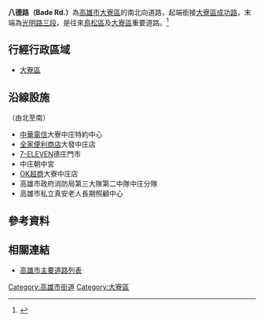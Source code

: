 {{Otheruses|八德路}}
{{Infobox TwRoad2
|bgcolorh=DARKGREEN
|colorh=white
|code=
|name= 八德路
|enname= Bade Rd.
|level= 一般道路
|length=
|sec=
|lastext=
|line=
|start= [[鳳屏一路|鳳屏一路]]
|end= [[光明路_(大寮區)|光明路三段]]
|junc= 
|img=
|cap=
|size=
|left= [[成功路_(大寮區)|成功路]]
|right=
|leftlink= 成功路
|leftdirection= N
|rightlink=
|rightdirection= S
|SN=
|SNtype=
|SNNum=
|SN2=
|SN2type=
|SN2Num=
|SN3=
|SN3type=
|SN3Num=
}}
'''八德路（Bade Rd.）'''為[[高雄市|高雄市]][[大寮區|大寮區]]的南北向道路，起端銜接[[大寮區|大寮區]][[成功路_(大寮區)|成功路]]，末端為[[光明路_(大寮區)|光明路三段]]，是往來[[鳥松區|鳥松區]]及[[大寮區|大寮區]]重要道路。<ref>{{Cite web |url=https://news.ltn.com.tw/news/local/paper/752027 |title=拓寬成15米 大寮八德路通車 |accessdate=2020-07-27 |archive-date=2020-07-27 |archive-url=https://web.archive.org/web/20200727042029/https://news.ltn.com.tw/news/local/paper/752027 |dead-url=no }}</ref>
== 行經行政區域 ==
* [[大寮區|大寮區]]
== 沿線設施 ==
（由北至南）
* [[中華電信|中華電信]]大寮中庄特約中心
* [[全家便利商店|全家便利商店]]大發中庄店
* [[7-ELEVEN|7-ELEVEN]]德庄門市
* 中庄朝中宮
* [[OK超商|OK超商]]大寮中庄店
* 高雄市政府消防局第三大隊第二中隊中庄分隊
* 高雄市私立真安老人長期照顧中心
== 參考資料 ==
{{Reflist}}
== 相關連結 ==
* [[高雄市主要道路列表|高雄市主要道路列表]]

{{高雄市重要道路}}

[[Category:高雄市街道|Category:高雄市街道]]
[[Category:大寮區|Category:大寮區]]
{{geo-stub}}